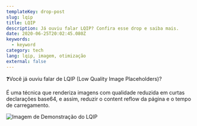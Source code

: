 ```yaml
---
templateKey: drop-post
slug: lqip
title: LQIP
description: Já ouviu falar LQIP? Confira esse drop e saiba mais.
date: 2020-06-25T20:02:45.080Z
keywords:
  - keyword
category: tech
lang: lqip, imagem, otimização
external: false
---
```



<Drop>

❓Você já ouviu falar de LQIP (Low Quality Image Placeholders)?

É uma técnica que renderiza imagens com qualidade reduzida em curtas declarações base64, e assim, reduzir o content reflow da página e o tempo de carregamento.

![Imagem de Demonstração do LQIP](https://pbs.twimg.com/media/EbYr24fWkAA9-1Y?format=jpg&name=medium)

</Drop>
